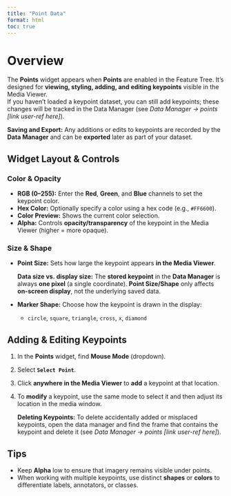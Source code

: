 ```yaml
---
title: "Point Data"
format: html
toc: true
---
```


# Overview

The **Points** widget appears when **Points** are enabled in the Feature Tree. It’s designed for **viewing, styling, adding, and editing keypoints** visible in the Media Viewer.\
If you haven’t loaded a keypoint dataset, you can still add keypoints; these changes will be tracked in the Data Manager (see *Data Manager → points \[link user-ref here\]*).

::: callout-note
**Saving and Export:** Any additions or edits to keypoints are recorded by the **Data Manager** and can be **exported** later as part of your dataset.
:::

## Widget Layout & Controls

### Color & Opacity

-   **RGB (0–255):** Enter the **Red**, **Green**, and **Blue** channels to set the keypoint color.\
-   **Hex Color:** Optionally specify a color using a hex code (e.g., `#FF6600`).\
-   **Color Preview:** Shows the current color selection.\
-   **Alpha:** Controls **opacity/transparency** of the keypoint in the Media Viewer (higher = more opaque).

### Size & Shape

-   **Point Size:** Sets how large the keypoint appears **in the Media Viewer**.

    ::: callout-note
    **Data size vs. display size:** The **stored keypoint** in the **Data Manager** is always **one pixel** (a single coordinate). **Point Size/Shape** only affects **on-screen display**, not the underlying saved data.
    :::

-   **Marker Shape:** Choose how the keypoint is drawn in the display:

    -   `circle`, `square`, `triangle`, `cross`, `x`, `diamond`

## Adding & Editing Keypoints

1.  In the **Points** widget, find **Mouse Mode** (dropdown).

2.  Select **`Select Point`**.

3.  Click **anywhere in the Media Viewer** to **add** a keypoint at that location.

4.  To **modify** a keypoint, use the same mode to select it and then adjust its location in the media window.

    ::: callout-note
    **Deleting Keypoints:** To delete accidentally added or misplaced keypoints, open the data manager and find the frame that contains the keypoint and delete it (see *Data Manager → points \[link user-ref here\]*).
    :::

## Tips

-   Keep **Alpha** low to ensure that imagery remains visible under points.\
-   When working with multiple keypoints, use distinct **shapes** or **colors** to differentiate labels, annotators, or classes.
